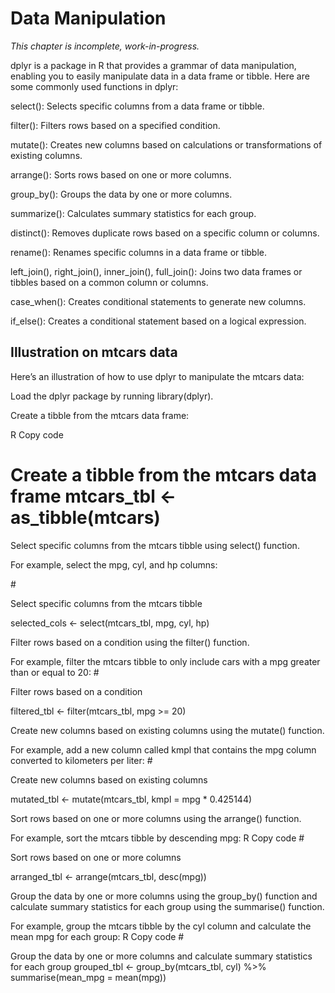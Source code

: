 # Data Manipulation

*This chapter is incomplete, work-in-progress.*

dplyr is a package in R that provides a grammar of data manipulation, enabling you to easily manipulate data in a data frame or tibble. Here are some commonly used functions in dplyr:

select(): Selects specific columns from a data frame or tibble.

filter(): Filters rows based on a specified condition.

mutate(): Creates new columns based on calculations or transformations of existing columns.

arrange(): Sorts rows based on one or more columns.

group_by(): Groups the data by one or more columns.

summarize(): Calculates summary statistics for each group.

distinct(): Removes duplicate rows based on a specific column or columns.

rename(): Renames specific columns in a data frame or tibble.

left_join(), right_join(), inner_join(), full_join(): Joins two data frames or tibbles based on a common column or columns.

case_when(): Creates conditional statements to generate new columns.

if_else(): Creates a conditional statement based on a logical expression.

## Illustration on mtcars data

Here's an illustration of how to use dplyr to manipulate the mtcars data:

Load the dplyr package by running library(dplyr).

Create a tibble from the mtcars data frame:

R Copy code\

# Create a tibble from the mtcars data frame mtcars_tbl \<- as_tibble(mtcars)

Select specific columns from the mtcars tibble using select() function.

For example, select the mpg, cyl, and hp columns:

\#

Select specific columns from the mtcars tibble

selected_cols \<- select(mtcars_tbl, mpg, cyl, hp)

Filter rows based on a condition using the filter() function.

For example, filter the mtcars tibble to only include cars with a mpg greater than or equal to 20: \#

Filter rows based on a condition

filtered_tbl \<- filter(mtcars_tbl, mpg \>= 20)

Create new columns based on existing columns using the mutate() function.

For example, add a new column called kmpl that contains the mpg column converted to kilometers per liter: \#

Create new columns based on existing columns

mutated_tbl \<- mutate(mtcars_tbl, kmpl = mpg \* 0.425144)

Sort rows based on one or more columns using the arrange() function.

For example, sort the mtcars tibble by descending mpg: R Copy code \#

Sort rows based on one or more columns

arranged_tbl \<- arrange(mtcars_tbl, desc(mpg))

Group the data by one or more columns using the group_by() function and calculate summary statistics for each group using the summarise() function.

For example, group the mtcars tibble by the cyl column and calculate the mean mpg for each group: R Copy code \#

Group the data by one or more columns and calculate summary statistics for each group grouped_tbl \<- group_by(mtcars_tbl, cyl) %\>% summarise(mean_mpg = mean(mpg))
